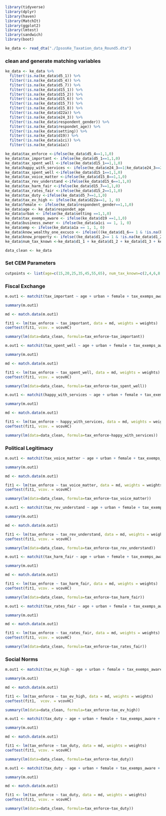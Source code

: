 ```r
library(tidyverse)
library(dplyr)
library(haven)
library(MatchIt)
library(ggplot2)
library(lmtest)
library(sandwich)
library(boot)
```

```r
ke_data <- read_dta("./IpsosKe_Taxation_data_Round5.dta")
```

### clean and generate matching variables
```r
ke_data <- ke_data %>%
  filter(!is.na(ke_data$d5_1)) %>%
  filter(!is.na(ke_data$d5_4)) %>%
  filter(!is.na(ke_data$d5_7)) %>%
  filter(!is.na(ke_data$d15_1)) %>%
  filter(!is.na(ke_data$d15_2)) %>%
  filter(!is.na(ke_data$d15_6)) %>%
  filter(!is.na(ke_data$d15_7)) %>%
  filter(!is.na(ke_data$d15_8)) %>%
  filter(!is.na(ke_data$d22a)) %>%
  filter(!is.na(ke_data$e24_3)) %>%
  filter(!is.na(ke_data$respondent_gender)) %>%
  filter(!is.na(ke_data$respondet_age)) %>%
  filter(!is.na(ke_data$setting)) %>%
  filter(!is.na(ke_data$d19)) %>%
  filter(!is.na(ke_data$a1ci)) %>%
  filter(!is.na(ke_data$a1a))

ke_data$tax_enforce <-ifelse(ke_data$d5_4==1,1,0)
ke_data$tax_important <- ifelse(ke_data$d5_1==1,1,0)
ke_data$tax_spent_well <-ifelse(ke_data$d15_1==1,1,0)
ke_data$happy_with_services <- ifelse(ke_data$e24_3==1|ke_data$e24_3==2, 1, 0)
ke_data$tax_spent_well <-ifelse(ke_data$d15_1==1,1,0)
ke_data$tax_voice_matter <-ifelse(ke_data$d15_8==1,1,0)
ke_data$tax_rev_understand <-ifelse(ke_data$d15_6==1,1,0)
ke_data$tax_harm_fair <-ifelse(ke_data$d15_7==1,1,0)
ke_data$tax_rates_fair <-ifelse(ke_data$d15_2==1,1,0)
ke_data$tax_duty <-ifelse(ke_data$d5_7==1,1,0)
ke_data$tax_ev_high <- ifelse(ke_data$d22a==1, 1, 0)
ke_data$female <- ifelse(ke_data$respondent_gender==1,1,0)
ke_data$age <- ke_data$respondet_age
ke_data$urban <- ifelse(ke_data$setting ==1,1,0)
ke_data$tax_exemps_aware <- ifelse(ke_data$d19 ==1,1,0)
ke_data$business_owner <- ifelse(ke_data$a1ci == 1, 1, 0)
ke_data$emp <- ifelse(ke_data$a1a == 1, 1, 0)
ke_data$know_wealthy_one_excuco <- ifelse(((ke_data$d1_6== 1 & !is.na(ke_data$d1_6)) | (ke_data$d2_6== 1 &!is.na(ke_data$d2_6))) | ((ke_data$d1_7== 1 & !is.na(ke_data$d1_7)) | (ke_data$d2_7== 1 & !is.na(ke_data$d2_7))) |((ke_data$d1_11== 1 & !is.na(ke_data$d1_11)) | (ke_data$d2_11== 1 & !is.na(ke_data$d2_11))), 1, 0)
ke_data$know_property <- ifelse((ke_data$d1_2== 1 & !is.na(ke_data$d1_2)) | (ke_data$d2_2== 1 & !is.na(ke_data$d2_2)), 1, 0)
ke_data$num_tax_known <-ke_data$d1_1 + ke_data$d1_2 + ke_data$d1_3 + ke_data$d1_4 + ke_data$d1_5 + ke_data$d1_6 + ke_data$d1_7 + ke_data$d1_8 + ke_data$d1_9 + ke_data$d1_10 + ke_data$d1_11 + ke_data$d1_12 + ke_data$d1_13 + ke_data$d2_1 + ke_data$d2_2 + ke_data$d2_3 + ke_data$d2_4 + ke_data$d2_5 + ke_data$d2_6 + ke_data$d2_7 + ke_data$d2_8 + ke_data$d2_9 + ke_data$d2_10 + ke_data$d2_11 + ke_data$d2_12 + ke_data$d2_13

data_clean <- ke_data
```


### Set CEM Parameters
```r
cutpoints <- list(age=c(15,20,25,35,45,55,65), num_tax_known=c(2,4,6,8,10,12))
```

### Fiscal Exchange

```r
m.out1 <- matchit(tax_important ~ age + urban + female + tax_exemps_aware + know_wealthy_one_excuco + know_property + num_tax_known + emp + business_owner, data=data_clean, method = "cem", cutpoints=cutpoints)

summary(m.out1)

md <- match.data(m.out1)

fit1 <- lm(tax_enforce ~ tax_important, data = md, weights = weights)
coeftest(fit1, vcov. = vcovHC)

summary(lm(data=data_clean, formula=tax_enforce~tax_important))
```
```r
m.out1 <- matchit(tax_spent_well ~ age + urban + female + tax_exemps_aware + know_wealthy_one_excuco + know_property + num_tax_known + emp + business_owner, data=data_clean, method = "cem", cutpoints=cutpoints)

summary(m.out1)

md <- match.data(m.out1)

fit1 <- lm(tax_enforce ~ tax_spent_well, data = md, weights = weights)
coeftest(fit1, vcov. = vcovHC)

summary(lm(data=data_clean, formula=tax_enforce~tax_spent_well))
```
```r
m.out1 <- matchit(happy_with_services ~ age + urban + female + tax_exemps_aware + know_wealthy_one_excuco + know_property + num_tax_known + emp + business_owner, data=data_clean, method = "cem", cutpoints=cutpoints)

summary(m.out1)

md <- match.data(m.out1)

fit1 <- lm(tax_enforce ~ happy_with_services, data = md, weights = weights)
coeftest(fit1, vcov. = vcovHC)

summary(lm(data=data_clean, formula=tax_enforce~happy_with_services))
```
### Political Legitimacy

```r
m.out1 <- matchit(tax_voice_matter ~ age + urban + female + tax_exemps_aware + know_wealthy_one_excuco + know_property + num_tax_known + emp + business_owner, data=data_clean, method = "cem", cutpoints=cutpoints)

summary(m.out1)

md <- match.data(m.out1)

fit1 <- lm(tax_enforce ~ tax_voice_matter, data = md, weights = weights)
coeftest(fit1, vcov. = vcovHC)

summary(lm(data=data_clean, formula=tax_enforce~tax_voice_matter))
```


```r
m.out1 <- matchit(tax_rev_understand ~ age + urban + female + tax_exemps_aware + know_wealthy_one_excuco + know_property + num_tax_known + emp + business_owner, data=data_clean, method = "cem", cutpoints=cutpoints)

summary(m.out1)

md <- match.data(m.out1)

fit1 <- lm(tax_enforce ~ tax_rev_understand, data = md, weights = weights)
coeftest(fit1, vcov. = vcovHC)

summary(lm(data=data_clean, formula=tax_enforce~tax_rev_understand))
```


```r
m.out1 <- matchit(tax_harm_fair ~ age + urban + female + tax_exemps_aware + know_wealthy_one_excuco + know_property + num_tax_known + emp + business_owner, data=data_clean, method = "cem", cutpoints=cutpoints)

summary(m.out1)

md <- match.data(m.out1)

fit1 <- lm(tax_enforce ~ tax_harm_fair, data = md, weights = weights)
coeftest(fit1, vcov. = vcovHC)

summary(lm(data=data_clean, formula=tax_enforce~tax_harm_fair))
```

```r
m.out1 <- matchit(tax_rates_fair ~ age + urban + female + tax_exemps_aware + know_wealthy_one_excuco + know_property + num_tax_known + emp + business_owner, data=data_clean, method = "cem", cutpoints=cutpoints)

summary(m.out1)

md <- match.data(m.out1)

fit1 <- lm(tax_enforce ~ tax_rates_fair, data = md, weights = weights)
coeftest(fit1, vcov. = vcovHC)

summary(lm(data=data_clean, formula=tax_enforce~tax_rates_fair))
```
### Social Norms
```r
m.out1 <- matchit(tax_ev_high ~ age + urban + female + tax_exemps_aware + know_wealthy_one_excuco + know_property + num_tax_known + emp + business_owner, data=data_clean, method = "cem", cutpoints=cutpoints)

summary(m.out1)

md <- match.data(m.out1)

fit1 <- lm(tax_enforce ~ tax_ev_high, data = md, weights = weights)
coeftest(fit1,  vcov. = vcovHC)

summary(lm(data=data_clean, formula=tax_enforce~tax_ev_high))
```

```r
m.out1 <- matchit(tax_duty ~ age + urban + female + tax_exemps_aware + know_wealthy_one_excuco + know_property + num_tax_known + emp + business_owner, data=data_clean, method = "cem", cutpoints=cutpoints)

summary(m.out1)

md <- match.data(m.out1)

fit1 <- lm(tax_enforce ~ tax_duty, data = md, weights = weights)
coeftest(fit1, vcov. = vcovHC)

summary(lm(data=data_clean, formula=tax_enforce~tax_duty))
```


```r
m.out1 <- matchit(tax_duty ~ age + urban + female + tax_exemps_aware + know_wealthy_one_excuco + know_property + num_tax_known + emp + business_owner, data=data_clean, method = "cem", cutpoints=cutpoints)

summary(m.out1)

md <- match.data(m.out1)

fit1 <- lm(tax_enforce ~ tax_duty, data = md, weights = weights)
coeftest(fit1, vcov. = vcovHC)

summary(lm(data=data_clean, formula=tax_enforce~tax_duty))
```
